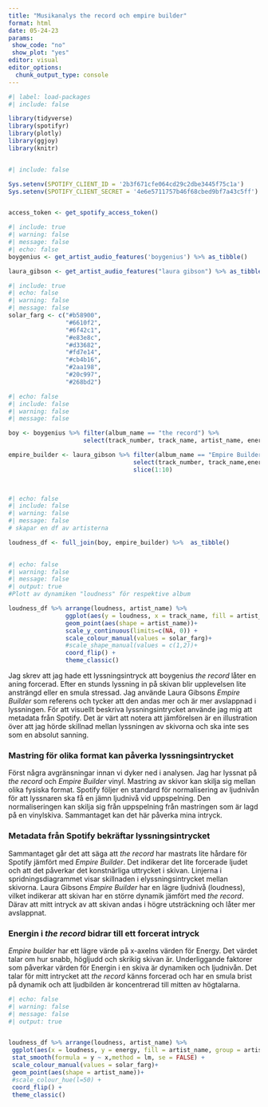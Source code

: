 ```yaml
---
title: "Musikanalys the record och empire builder"
format: html
date: 05-24-23
params:
 show_code: "no"
 show_plot: "yes"
editor: visual
editor_options:
  chunk_output_type: console
---
```


```r
#| label: load-packages
#| include: false

library(tidyverse)
library(spotifyr)
library(plotly)
library(ggjoy)
library(knitr)



```

```r
#| include: false

Sys.setenv(SPOTIFY_CLIENT_ID = '2b3f671cfe064cd29c2dbe3445f75c1a')
Sys.setenv(SPOTIFY_CLIENT_SECRET = '4e6e5711757b46f68cbed9bf7a43c5ff')


access_token <- get_spotify_access_token()
```

```r
#| include: true
#| warning: false
#| message: false
#| echo: false
boygenius <- get_artist_audio_features('boygenius') %>% as_tibble()

laura_gibson <- get_artist_audio_features("laura gibson") %>% as_tibble()
```

```r
#| include: true
#| echo: false
#| warning: false
#| message: false
solar_farg <- c("#b58900", 
                "#6610f2",
                "#6f42c1",
                "#e83e8c",
                "#d33682",
                "#fd7e14",
                "#cb4b16",
                "#2aa198",
                "#20c997",
                "#268bd2")


```

```r
#| echo: false
#| include: false
#| warning: false
#| message: false

boy <- boygenius %>% filter(album_name == "the record") %>% 
                     select(track_number, track_name, artist_name, energy, contains("ty"), contains("ness"), valence) 

empire_builder <- laura_gibson %>% filter(album_name == "Empire Builder") %>% 
                                   select(track_number, track_name,energy, artist_name, contains("ty"), contains("ness"), valence) %>% 
                                   slice(1:10)

                                 
```

```r
#| echo: false
#| include: false
#| warning: false
#| message: false
# skapar en df av artisterna

loudness_df <- full_join(boy, empire_builder) %>%  as_tibble() 
 
```

```r
#| echo: false
#| warning: false
#| message: false
#| output: true
#Plott av dynamiken "loudness" för respektive album

loudness_df %>% arrange(loudness, artist_name) %>% 
                ggplot(aes(y = loudness, x = track_name, fill = artist_name, group = artist_name, colour = artist_name)) +
                geom_point(aes(shape = artist_name))+
                scale_y_continuous(limits=c(NA, 0)) +
                scale_colour_manual(values = solar_farg)+
                #scale_shape_manual(values = c(1,2))+
                coord_flip() +
                theme_classic()

```

Jag skrev att jag hade ett lyssningsintryck att boygenius *the record* låter en aning forcerad. Efter en stunds lyssning in på skivan blir upplevelsen lite ansträngd eller en smula stressad. Jag använde Laura Gibsons *Empire Builder* som referens och tycker att den andas mer och är mer avslappnad i lyssningen. För att visuellt beskriva lyssningsintrycket använde jag mig att metadata från Spotify. Det är värt att notera att jämförelsen är en illustration över att jag hörde skillnad mellan lyssningen av skivorna och ska inte ses som en absolut sanning.

### Mastring för olika format kan påverka lyssningsintrycket

Först några avgränsningar innan vi dyker ned i analysen. Jag har lyssnat på *the record* och *Empire Builder* vinyl. Mastring av skivor kan skilja sig mellan olika fysiska format. Spotify följer en standard för normalisering av ljudnivån för att lyssnaren ska få en jämn ljudnivå vid uppspelning. Den normaliseringen kan skilja sig från uppspelning från mastringen som är lagd på en vinylskiva. Sammantaget kan det här påverka mina intryck.

### Metadata från Spotify bekräftar lyssningsintrycket

Sammantaget går det att säga att *the record* har mastrats lite hårdare för Spotify jämfört med *Empire Builder*. Det indikerar det lite forcerade ljudet och att det påverkar det konstnärliga uttrycket i skivan. Linjerna i spridningsdiagrammet visar skillnaden i elyssningsintrycket mellan skivorna. Laura Gibsons *Empire Builder* har en lägre ljudnivå (loudness), vilket indikerar att skivan har en större dynamik jämfört med *the record*. Därav att mitt intryck av att skivan andas i högre utsträckning och låter mer avslappnat.

### Energin i *the record* bidrar till ett forcerat intryck

*Empire builder* har ett lägre värde på x-axelns värden för Energy. Det värdet talar om hur snabb, högljudd och skrikig skivan är. Underliggande faktorer som påverkar värden för Energin i en skiva är dynamiken och ljudnivån. Det talar för mitt intrycket att *the record* känns forcerad och har en smula brist på dynamik och att ljudbilden är koncentrerad till mitten av högtalarna.

```r
#| echo: false
#| warning: false
#| message: false
#| output: true


loudness_df %>% arrange(loudness, artist_name) %>% 
 ggplot(aes(x = loudness, y = energy, fill = artist_name, group = artist_name, colour = artist_name)) +
 stat_smooth(formula = y ~ x,method = lm, se = FALSE) +
 scale_colour_manual(values = solar_farg)+
 geom_point(aes(shape = artist_name))+
 #scale_colour_hue(l=50) +
 coord_flip() +
 theme_classic() 

```

